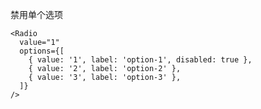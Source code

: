 禁用单个选项

```tsx
<Radio
  value="1"
  options={[
    { value: '1', label: 'option-1', disabled: true },
    { value: '2', label: 'option-2' },
    { value: '3', label: 'option-3' },
  ]}
/>
```
